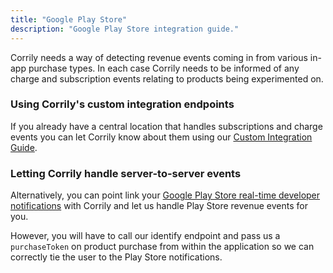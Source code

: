 ```yaml
---
title: "Google Play Store"
description: "Google Play Store integration guide."
---
```


Corrily needs a way of detecting revenue events coming in from various in-app purchase types. In each case Corrily needs
to be informed of any charge and subscription events relating to products being experimented on.

### Using Corrily's custom integration endpoints

If you already have a central location that handles subscriptions and charge events you can let Corrily know about them
using our [Custom Integration Guide](integrations/01_custom-integration).

### Letting Corrily handle server-to-server events

Alternatively, you can point link your [Google Play Store real-time developer notifications](https://help.apple.com/app-store-connect/#/dev0067a330b) with Corrily
and let us handle Play Store revenue events for you.

However, you will have to call our identify endpoint and pass us a `purchaseToken` on product purchase from within
the application so we can correctly tie the user to the Play Store notifications.


